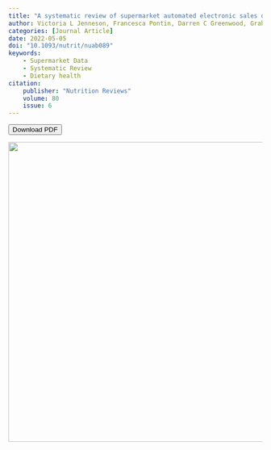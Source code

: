 ```yaml
---
title: "A systematic review of supermarket automated electronic sales data for population dietary surveillance"
author: Victoria L Jenneson, Francesca Pontin, Darren C Greenwood, Graham P Clarke, Michelle A Morris, 
categories: [Journal Article]
date: 2022-05-05
doi: "10.1093/nutrit/nuab089" 
keywords: 
    - Supermarket Data
    - Systematic Review
    - Dietary health
citation: 
    publisher: "Nutrition Reviews"
    volume: 80
    issue: 6
---
```


<!-- Button to download PDF -->

<button id="download-btn" onclick="downloadPDF()">

Download PDF
</button>

<!-- JavaScript function to handle the download -->

```{=html}
<script>
function downloadPDF() {
   // Path to your PDF file (relative)
   var pdfPath = '../paper_pdf_jpeg/jenneson_systematic_2022.pdf';
   // Create a temporary link to trigger the download
   var link = document.createElement('a');
   link.href = pdfPath;
   link.download = 'Jenneson_systematic_2022.pdf';  // Optionally, specify the file name
   // Append the link to the body (required for it to work in some browsers)
   document.body.appendChild(link);
   // Trigger the click event to start the download
   link.click();
   // Remove the link from the DOM after the download starts
   document.body.removeChild(link);
}
</script>
```



![](../paper_pdf_jpeg/jenneson_systematic_2022.jpg){width="595"}
